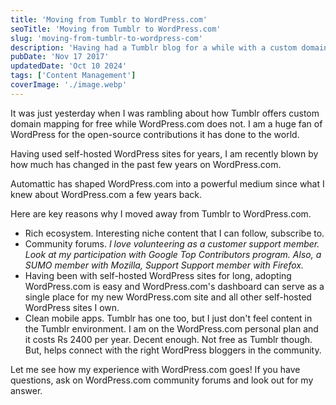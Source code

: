 ```yaml
---
title: 'Moving from Tumblr to WordPress.com'
seoTitle: 'Moving from Tumblr to WordPress.com'
slug: 'moving-from-tumblr-to-wordpress-com'
description: 'Having had a Tumblr blog for a while with a custom domain, I am moving to'
pubDate: 'Nov 17 2017'
updatedDate: 'Oct 10 2024'
tags: ['Content Management']
coverImage: './image.webp'
---
```


It was just yesterday when I was rambling about how Tumblr offers custom domain mapping for free while WordPress.com does not. I am a huge fan of WordPress for the open-source contributions it has done to the world.

Having used self-hosted WordPress sites for years, I am recently blown by how much has changed in the past few years on WordPress.com.

Automattic has shaped WordPress.com into a powerful medium since what I knew about WordPress.com a few years back.

Here are key reasons why I moved away from Tumblr to WordPress.com.

- Rich ecosystem. Interesting niche content that I can follow, subscribe to.
- Community forums. _I love volunteering as a customer support member. Look at my participation with Google Top Contributors program. Also, a SUMO member with Mozilla, Support Support member with Firefox._
- Having been with self-hosted WordPress sites for long, adopting WordPress.com is easy and WordPress.com's dashboard can serve as a single place for my new WordPress.com site and all other self-hosted WordPress sites I own.
- Clean mobile apps. Tumblr has one too, but I just don't feel content in the Tumblr environment.
  I am on the WordPress.com personal plan and it costs Rs 2400 per year. Decent enough. Not free as Tumblr though. But, helps connect with the right WordPress bloggers in the community.

Let me see how my experience with WordPress.com goes! If you have questions, ask on WordPress.com community forums and look out for my answer.
